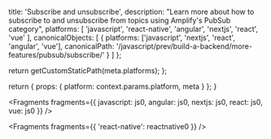 
  title: 'Subscribe and unsubscribe',
  description:
    "Learn more about how to subscribe to and unsubscribe from topics using Amplify's PubSub category",
  platforms: [
    'javascript',
    'react-native',
    'angular',
    'nextjs',
    'react',
    'vue'
  ],
  canonicalObjects: [
    {
      platforms: ['javascript', 'nextjs', 'react', 'angular', 'vue'],
      canonicalPath:
        '/javascript/prev/build-a-backend/more-features/pubsub/subscribe/'
    }
  ]
};

  return getCustomStaticPath(meta.platforms);
};

  return {
    props: {
      platform: context.params.platform,
      meta
    }
  };
}


<Fragments
  fragments={{
    javascript: js0,
    angular: js0,
    nextjs: js0,
    react: js0,
    vue: js0
  }}
/>


<Fragments fragments={{ 'react-native': reactnative0 }} />
